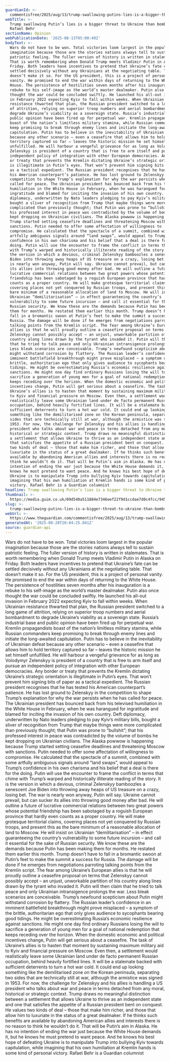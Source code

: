 ```yaml
---
guardianId: >-
  commentisfree/2025/aug/13/trump-swallowing-putins-lies-is-a-bigger-threat-to-ukraine-than-bombs
webTitle: >-
  Trump swallowing Putin’s lies is a bigger threat to Ukraine than bombs |
  Rafael Behr
sectionName: Opinion
webPublicationDate: '2025-08-13T05:00:40Z'
bodyText: >-
  Wars do not have to be won. Total victories loom largest in the popular
  imagination because those are the stories nations always tell to sustain
  patriotic feeling. The fuller version of history is written in stalemates.
  That is worth remembering when Donald Trump meets Vladimir Putin in Alaska on
  Friday. Both leaders have incentives to pretend that Ukraine’s fate can be
  settled decisively without any Ukrainians at the negotiating table. That
  doesn’t make it so. For the US president, this is a project of personal
  vanity. He promised to end the war within days of returning to the White
  House. The persistence of hostilities seven months after his inauguration is a
  rebuke to his self-image as the world’s master dealmaker. Putin also once
  thought the war could be concluded swiftly. He launched his all-out invasion
  in February 2022 expecting Kyiv to fall within weeks. When Ukrainian
  resistance thwarted that plan, the Russian president switched to a long game
  of attrition, relying on superior troop numbers and aerial bombardment to
  degrade Ukraine’s viability as a sovereign state. Russia’s industrial base and
  public opinion have been fired up for perpetual war. Kremlin propagandists
  boast of the nation’s limitless military stamina, while Russian commanders
  keep promising to break through enemy lines and initiate the long-awaited
  capitulation. Putin has to believe in the inevitability of Ukrainian defeat
  because any other scenario – even a ceasefire that allows him to hold
  territory captured so far – leaves the historic mission he set himself
  unfulfilled. He will harbour a vengeful grievance for as long as Volodymyr
  Zelenskyy is president of a country that is free to arm itself and pursue an
  independent policy of integration with other European democracies. Any border
  or treaty that prevents the Kremlin dictating Ukraine’s strategic orientation
  is illegitimate in Putin’s eyes. That won’t prevent him signing bits of paper
  as a tactical expedient. The Russian president recognises that he has tested
  his American counterpart’s patience. He has lost ground to Zelenskyy in the
  competition to shape Trump’s explanation for why the war persists when he has
  called for peace. The Ukrainian president has bounced back from his televised
  humiliation in the White House in February, when he was harangued for
  ingratitude and blamed for inciting the invasion of his own country. Deft
  diplomacy, underwritten by Nato leaders pledging to pay Kyiv’s military bills,
  bought a sliver of recognition from Trump that maybe things were more
  complicated than previously thought; that Putin was prone to “bullshit”; that
  his professed interest in peace was contradicted by the volume of bombs he
  kept dropping on Ukrainian civilians. The Alaska powwow is happening because
  Trump started setting ceasefire deadlines and threatening Moscow with
  sanctions. Putin needed to offer some affectation of willingness to
  compromise. He calculated that the spectacle of a summit, combined with some
  artfully ambiguous signals around “land swaps”, would appeal to Trump’s
  confidence in his own charisma and his belief that a deal is there for the
  doing. Putin will use the encounter to frame the conflict in terms that chime
  with Trump’s warped and historically illiterate reading of the story. It is
  the version in which a devious, criminal Zelenskyy bamboozles a senescent Joe
  Biden into throwing away heaps of US treasure on a crazy, losing bet. The war
  is nearly won anyway, Putin will say. Ukraine cannot prevail, but can sucker
  its allies into throwing good money after bad. He will outline a future of
  lucrative commercial relations between two great powers whose potential
  friendship has been sabotaged by a roguish European province that hardly even
  counts as a proper country. He will make grotesque territorial claims,
  covering places not yet conquered by Russian troops, and present this as the
  bare minimum of a reasonable allocation of land to Moscow. He will insist on
  Ukrainian “demilitarisation” – in effect guaranteeing the country’s
  vulnerability to some future incursion – and call it essential for the sake of
  Russian security. We know these are the demands because Putin has been making
  them for months. He restated them earlier this month. Trump doesn’t have to
  fall in a bromantic swoon at Putin’s feet to make the summit a success for
  Russia. The damage will be done if he emerges from negotiations parroting
  talking points from the Kremlin script. The fear among Ukraine’s European
  allies is that he will proudly outline a ceasefire proposal on terms that
  Zelenskyy cannot possibly accept – an unjust, unworkable partition of his
  country along lines drawn by the tyrant who invaded it. Putin will then claim
  that he tried to talk peace and only Ukrainian intransigence prolongs the war.
  Less bleak scenarios are conceivable. Trump’s newfound scepticism about Putin
  might withstand corrosion by flattery. The Russian leader’s confidence in an
  imminent battlefield breakthrough might prove misplaced – a symptom of the
  brittle, authoritarian ego that only gives audience to sycophants bearing good
  tidings. He might be overestimating Russia’s economic resilience against
  sanctions. He might one day find ordinary Russians losing the will to
  sacrifice a generation of young men for a goal of national redemption that
  keeps receding over the horizon. When the domestic economic and political
  incentives change, Putin will get serious about a ceasefire. The task of
  Ukraine’s allies is to hasten that moment by sustaining maximum military aid
  to Kyiv and financial pressure on Moscow. Even then, a settlement would
  realistically leave some Ukrainian land under de facto permanent Russian
  occupation, behind heavily fortified lines. It will be a stalemate backed with
  sufficient deterrents to turn a hot war cold. It could end up looking
  something like the demilitarised zone on the Korean peninsula, separating two
  sides that are technically still at war, although the armistice was signed in
  1953. For now, the challenge for Zelenskyy and his allies is handling a US
  president who talks about war and peace in terms detached from any moral,
  historical or strategic context. Trump draws no meaningful distinction between
  a settlement that allows Ukraine to thrive as an independent state and one
  that satisfies the appetite of a Russian president bent on conquest. He values
  two kinds of deal – those that make him richer, and those that allow him to
  luxuriate in the status of a great dealmaker. If he thinks such benefits are
  available by abandoning American allies and interests there is no reason to
  think he wouldn’t do it. That will be Putin’s aim in Alaska. He has no
  intention of ending the war just because the White House demands it, but he
  knows he must pretend to want peace. And he knows his best hope of defeating
  Ukraine is to manipulate Trump into bullying Kyiv towards capitulation, while
  imagining that his own humiliation at Kremlin hands is some kind of personal
  victory. Rafael Behr is a Guardian columnist
headline: Trump swallowing Putin’s lies is a bigger threat to Ukraine than bombs
thumbnail: >-
  https://media.guim.co.uk/09d540a511884e7346eef22f9d1ccdae7d0c4fcc/945_0_6394_5116/500.jpg
slug: >-
  trump-swallowing-putins-lies-is-a-bigger-threat-to-ukraine-than-bombs-or-rafael-behr
webUrl: >-
  https://www.theguardian.com/commentisfree/2025/aug/13/trump-swallowing-putins-lies-is-a-bigger-threat-to-ukraine-than-bombs
generatedAt: '2025-08-28T20:04:25.041Z'
source: guardian-api
---
```

Wars do not have to be won. Total victories loom largest in the popular imagination because those are the stories nations always tell to sustain patriotic feeling. The fuller version of history is written in stalemates. That is worth remembering when Donald Trump meets Vladimir Putin in Alaska on Friday. Both leaders have incentives to pretend that Ukraine’s fate can be settled decisively without any Ukrainians at the negotiating table. That doesn’t make it so. For the US president, this is a project of personal vanity. He promised to end the war within days of returning to the White House. The persistence of hostilities seven months after his inauguration is a rebuke to his self-image as the world’s master dealmaker. Putin also once thought the war could be concluded swiftly. He launched his all-out invasion in February 2022 expecting Kyiv to fall within weeks. When Ukrainian resistance thwarted that plan, the Russian president switched to a long game of attrition, relying on superior troop numbers and aerial bombardment to degrade Ukraine’s viability as a sovereign state. Russia’s industrial base and public opinion have been fired up for perpetual war. Kremlin propagandists boast of the nation’s limitless military stamina, while Russian commanders keep promising to break through enemy lines and initiate the long-awaited capitulation. Putin has to believe in the inevitability of Ukrainian defeat because any other scenario – even a ceasefire that allows him to hold territory captured so far – leaves the historic mission he set himself unfulfilled. He will harbour a vengeful grievance for as long as Volodymyr Zelenskyy is president of a country that is free to arm itself and pursue an independent policy of integration with other European democracies. Any border or treaty that prevents the Kremlin dictating Ukraine’s strategic orientation is illegitimate in Putin’s eyes. That won’t prevent him signing bits of paper as a tactical expedient. The Russian president recognises that he has tested his American counterpart’s patience. He has lost ground to Zelenskyy in the competition to shape Trump’s explanation for why the war persists when he has called for peace. The Ukrainian president has bounced back from his televised humiliation in the White House in February, when he was harangued for ingratitude and blamed for inciting the invasion of his own country. Deft diplomacy, underwritten by Nato leaders pledging to pay Kyiv’s military bills, bought a sliver of recognition from Trump that maybe things were more complicated than previously thought; that Putin was prone to “bullshit”; that his professed interest in peace was contradicted by the volume of bombs he kept dropping on Ukrainian civilians. The Alaska powwow is happening because Trump started setting ceasefire deadlines and threatening Moscow with sanctions. Putin needed to offer some affectation of willingness to compromise. He calculated that the spectacle of a summit, combined with some artfully ambiguous signals around “land swaps”, would appeal to Trump’s confidence in his own charisma and his belief that a deal is there for the doing. Putin will use the encounter to frame the conflict in terms that chime with Trump’s warped and historically illiterate reading of the story. It is the version in which a devious, criminal Zelenskyy bamboozles a senescent Joe Biden into throwing away heaps of US treasure on a crazy, losing bet. The war is nearly won anyway, Putin will say. Ukraine cannot prevail, but can sucker its allies into throwing good money after bad. He will outline a future of lucrative commercial relations between two great powers whose potential friendship has been sabotaged by a roguish European province that hardly even counts as a proper country. He will make grotesque territorial claims, covering places not yet conquered by Russian troops, and present this as the bare minimum of a reasonable allocation of land to Moscow. He will insist on Ukrainian “demilitarisation” – in effect guaranteeing the country’s vulnerability to some future incursion – and call it essential for the sake of Russian security. We know these are the demands because Putin has been making them for months. He restated them earlier this month. Trump doesn’t have to fall in a bromantic swoon at Putin’s feet to make the summit a success for Russia. The damage will be done if he emerges from negotiations parroting talking points from the Kremlin script. The fear among Ukraine’s European allies is that he will proudly outline a ceasefire proposal on terms that Zelenskyy cannot possibly accept – an unjust, unworkable partition of his country along lines drawn by the tyrant who invaded it. Putin will then claim that he tried to talk peace and only Ukrainian intransigence prolongs the war. Less bleak scenarios are conceivable. Trump’s newfound scepticism about Putin might withstand corrosion by flattery. The Russian leader’s confidence in an imminent battlefield breakthrough might prove misplaced – a symptom of the brittle, authoritarian ego that only gives audience to sycophants bearing good tidings. He might be overestimating Russia’s economic resilience against sanctions. He might one day find ordinary Russians losing the will to sacrifice a generation of young men for a goal of national redemption that keeps receding over the horizon. When the domestic economic and political incentives change, Putin will get serious about a ceasefire. The task of Ukraine’s allies is to hasten that moment by sustaining maximum military aid to Kyiv and financial pressure on Moscow. Even then, a settlement would realistically leave some Ukrainian land under de facto permanent Russian occupation, behind heavily fortified lines. It will be a stalemate backed with sufficient deterrents to turn a hot war cold. It could end up looking something like the demilitarised zone on the Korean peninsula, separating two sides that are technically still at war, although the armistice was signed in 1953. For now, the challenge for Zelenskyy and his allies is handling a US president who talks about war and peace in terms detached from any moral, historical or strategic context. Trump draws no meaningful distinction between a settlement that allows Ukraine to thrive as an independent state and one that satisfies the appetite of a Russian president bent on conquest. He values two kinds of deal – those that make him richer, and those that allow him to luxuriate in the status of a great dealmaker. If he thinks such benefits are available by abandoning American allies and interests there is no reason to think he wouldn’t do it. That will be Putin’s aim in Alaska. He has no intention of ending the war just because the White House demands it, but he knows he must pretend to want peace. And he knows his best hope of defeating Ukraine is to manipulate Trump into bullying Kyiv towards capitulation, while imagining that his own humiliation at Kremlin hands is some kind of personal victory. Rafael Behr is a Guardian columnist
